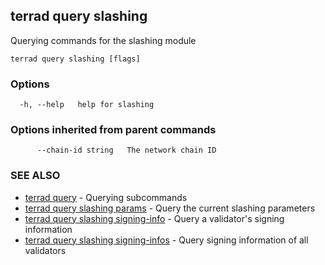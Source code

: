 ## terrad query slashing

Querying commands for the slashing module

```
terrad query slashing [flags]
```

### Options

```
  -h, --help   help for slashing
```

### Options inherited from parent commands

```
      --chain-id string   The network chain ID
```

### SEE ALSO

* [terrad query](terrad_query.md)	 - Querying subcommands
* [terrad query slashing params](terrad_query_slashing_params.md)	 - Query the current slashing parameters
* [terrad query slashing signing-info](terrad_query_slashing_signing-info.md)	 - Query a validator's signing information
* [terrad query slashing signing-infos](terrad_query_slashing_signing-infos.md)	 - Query signing information of all validators


